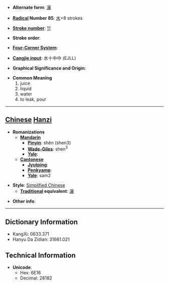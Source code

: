 * '''Alternate form''': [[瀋]]

* '''[[Wiktionary:Chinese radical index| Radical]] Number 85''': [[Wiktionary:Chinese radical index 水|水]]+8 strokes

* '''[[Wiktionary:Chinese total strokes index|Stroke number]]''': [[Wiktionary:Chinese total strokes index 11|11]]

* '''Stroke order''': 

* '''[[Wiktionary:Chinese four corner index|Four-Corner System]]''': 

* '''[[Wiktionary:Chinese Cangjie index|Cangjie input]]''': 水十中中 (EJLL)

* '''Graphical Significance and Origin''': 

* '''Common Meaning'''
*#juice
*# liquid
*# water
*# to leak, pour


----

== [[Chinese]] [[Hanzi]] ==

* '''Romanizations'''
** '''[[Mandarin]]'''
*** '''[[Pinyin]]''': shěn (shen3)
*** '''[[Wade-Giles]]''': shen<sup>3</sup>
*** '''[[Yale]]''': 
** '''[[Cantonese]]'''
*** '''[[Jyutping]]''':
*** '''[[Penkyamp]]''': 
*** '''[[Yale]]''': sam2

* '''Style''': [[Simplified Chinese]] 
** '''[[Traditional Chinese|Traditional]] equivalent''': [[瀋]]

* '''Other info''': 

----

== Dictionary Information ==

* KangXi: 0633.371
* Hanyu Da Zidian: 31661.021

== Technical Information ==

* '''Unicode''':
** Hex: 6E16
** Decimal: 28182